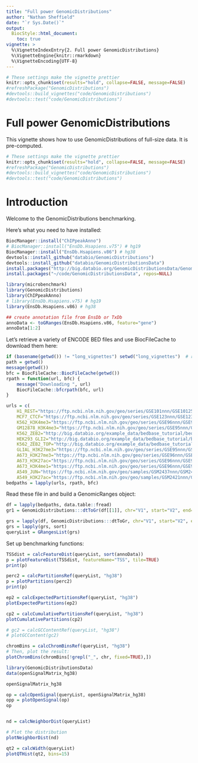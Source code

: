 ```yaml
---
title: "Full power GenomicDistributions"
author: "Nathan Sheffield"
date: "`r Sys.Date()`"
output: 
  BiocStyle::html_document:
    toc: true
vignette: >
  %\VignetteIndexEntry{2. Full power GenomicDistributions}
  %\VignetteEngine{knitr::rmarkdown}
  %\VignetteEncoding{UTF-8}
---
```


```r
# These settings make the vignette prettier
knitr::opts_chunk$set(results="hold", collapse=FALSE, message=FALSE)
#refreshPackage("GenomicDistributions")
#devtools::build_vignettes("code/GenomicDistributions")
#devtools::test("code/GenomicDistributions")
```

# Full power GenomicDistributions

This vignette shows how to use GenomicDistributions of full-size data. It is pre-computed. 

```r
# These settings make the vignette prettier
knitr::opts_chunk$set(results="hold", collapse=FALSE, message=FALSE)
#refreshPackage("GenomicDistributions")
#devtools::build_vignettes("code/GenomicDistributions")
#devtools::test("code/GenomicDistributions")
```

# Introduction

Welcome to the GenomicDistributions benchmarking.

Here's what you need to have installed:

```r
BiocManager::install("ChIPpeakAnno")
# BiocManager::install("EnsDb.Hsapiens.v75") # hg19
BiocManager::install("EnsDb.Hsapiens.v86") # hg38
devtools::install_github("databio/GenomicDistributions")
devtools::install_github("databio/GenomicDistributionsData")
install.packages("http://big.databio.org/GenomicDistributionsData/GenomicDistributionsData_0.0.1.tar.gz", repos=NULL)
install.packages("~/code/GenomicDistributionsData", repos=NULL)
```


```r
library(microbenchmark)
library(GenomicDistributions)
library(ChIPpeakAnno)
# library(EnsDb.Hsapiens.v75) # hg19
library(EnsDb.Hsapiens.v86) # hg38

## create annotation file from EnsDb or TxDb
annoData <- toGRanges(EnsDb.Hsapiens.v86, feature="gene")
annoData[1:2]
```

Let's retrieve a variety of ENCODE BED files and use BiocFileCache to download them here:

```r
if (basename(getwd()) != "long_vignettes") setwd("long_vignettes")  # run this from GenomicDistributions/long_vignettes
path = getwd()
message(getwd())
bfc = BiocFileCache::BiocFileCache(getwd())
rpath = function(url, bfc) {
	message("Downloading ", url)
	BiocFileCache::bfcrpath(bfc, url)
}

urls = c(
	H1_REST="https://ftp.ncbi.nlm.nih.gov/geo/series/GSE101nnn/GSE101251/suppl/GSE101251_ENCFF235EJG_peaks_GRCh38.bed.gz",
	MCF7_CTCF="https://ftp.ncbi.nlm.nih.gov/geo/series/GSE123nnn/GSE123219/suppl/GSE123219_ENCFF047HAG_conservative_idr_thresholded_peaks_GRCh38.bed.gz",
	K562_H3K4me3="https://ftp.ncbi.nlm.nih.gov/geo/series/GSE96nnn/GSE96303/suppl/GSE96303_ENCFF616DLO_replicated_peaks_GRCh38.bed.gz",
	GM12878_H3K4me3="https://ftp.ncbi.nlm.nih.gov/geo/series/GSE95nnn/GSE95899/suppl/GSE95899_ENCFF188SZS_replicated_peaks_GRCh38.bed.gz",
	K562_ZEB2="http://big.databio.org/example_data/bedbase_tutorial/bed_files/GSE91663_ENCFF316ASR_peaks_GRCh38.bed.gz", 
	HEK293_GLI2="http://big.databio.org/example_data/bedbase_tutorial/bed_files/GSE105977_ENCFF617QGK_optimal_idr_thresholded_peaks_GRCh38.bed.gz",
	K562_ZEB2_TOP="http://big.databio.org/example_data/bedbase_tutorial/bed_files/GSE91663_ENCFF319TPR_conservative_idr_thresholded_peaks_GRCh38.bed.gz",
	GLIAL_H3K27me3="https://ftp.ncbi.nlm.nih.gov/geo/series/GSE95nnn/GSE95927/suppl/GSE95927_ENCFF724DGK_replicated_peaks_GRCh38.bed.gz",
	A673_H3K27me3="https://ftp.ncbi.nlm.nih.gov/geo/series/GSE96nnn/GSE96349/suppl/GSE96349_ENCFF412EXZ_peaks_GRCh38.bed.gz",
	A673_H3K27ac="https://ftp.ncbi.nlm.nih.gov/geo/series/GSE96nnn/GSE96332/suppl/GSE96332_ENCFF529ISR_peaks_GRCh38.bed.gz",
	A673_H3K4me1="https://ftp.ncbi.nlm.nih.gov/geo/series/GSE96nnn/GSE96216/suppl/GSE96216_ENCFF328DBS_peaks_GRCh38.bed.gz",
	A549_JUN="https://ftp.ncbi.nlm.nih.gov/geo/samples/GSM2437nnn/GSM2437721/suppl/GSM2437721_ENCFF064QGH_peaks_GRCh38.bed.gz",
	A549_H3K27ac="https://ftp.ncbi.nlm.nih.gov/geo/samples/GSM2421nnn/GSM2421593/suppl/GSM2421593_ENCFF715EXP_peaks_GRCh38.bed.gz")
bedpaths = lapply(urls, rpath, bfc)
```

Read these  file in and build a GenomicRanges object:

```r

df = lapply(bedpaths, data.table::fread)
gr1 = GenomicDistributions:::dtToGr(df[[1]], chr="V1", start="V2", end="V3")

grs = lapply(df, GenomicDistributions:::dtToGr, chr="V1", start="V2", end="V3")
grs = lapply(grs, sort)
queryList = GRangesList(grs)
```

Set up benchmarking functions:

```r
TSSdist = calcFeatureDist(queryList, sort(annoData))
p = plotFeatureDist(TSSdist, featureName="TSS", tile=TRUE)
print(p)
```

```r
perc2 = calcPartitionsRef(queryList, "hg38")
p = plotPartitions(perc2)
print(p)

ep2 = calcExpectedPartitionsRef(queryList, "hg38")
plotExpectedPartitions(ep2)

cp2 = calcCumulativePartitionsRef(queryList, "hg38")
plotCumulativePartitions(cp2)
```

```r
# gc2 = calcGCContentRef(queryList, "hg38")
# plotGCContent(gc2)

chromBins = calcChromBinsRef(queryList, "hg38")
# Then, plot the result:
plotChromBins(chromBins[!grepl("_", chr, fixed=TRUE),])
```

```r

library(GenomicDistributionsData)
data(openSignalMatrix_hg38)

openSignalMatrix_hg38

op = calcOpenSignal(queryList, openSignalMatrix_hg38)
opp = plotOpenSignal(op)
op


nd = calcNeighborDist(queryList)

# Plot the distribution
plotNeighborDist(nd)

qt2 = calcWidth(queryList)
plotQTHist(qt2, bins=15)


```


